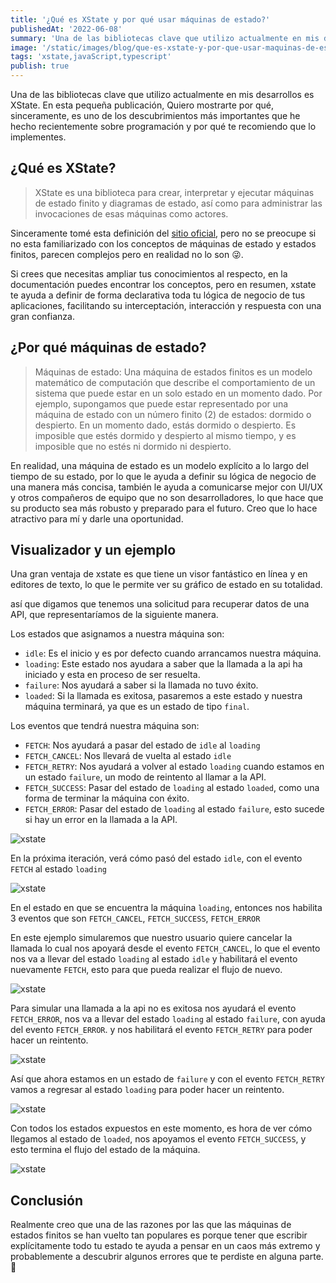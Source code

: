 ```yaml
---
title: '¿Qué es XState y por qué usar máquinas de estado?'
publishedAt: '2022-06-08'
summary: 'Una de las bibliotecas clave que utilizo actualmente en mis desarrollos es XState. Es uno de los descubrimientos más importantes que he hecho recientemente sobre programación.'
image: '/static/images/blog/que-es-xstate-y-por-que-usar-maquinas-de-estado/preview.jpeg'
tags: 'xstate,javaScript,typescript'
publish: true
---
```


Una de las bibliotecas clave que utilizo actualmente en mis desarrollos es XState. En esta pequeña publicación, Quiero mostrarte por qué, sinceramente, es uno de los descubrimientos más importantes que he hecho recientemente sobre programación y por qué te recomiendo que lo implementes.

## ¿Qué es XState?

> XState es una biblioteca para crear, interpretar y ejecutar máquinas de estado finito y diagramas de estado, así como para administrar las invocaciones de esas máquinas como actores.

Sinceramente tomé esta definición del [sitio oficial](https://xstate.js.org/), pero no se preocupe si no esta familiarizado con los conceptos de máquinas de estado y estados finitos, parecen complejos pero en realidad no lo son 😜.

Si crees que necesitas ampliar tus conocimientos al respecto, en la documentación puedes encontrar los conceptos, pero en resumen, xstate te ayuda a definir de forma declarativa toda tu lógica de negocio de tus aplicaciones, facilitando su interceptación, interacción y respuesta con una gran confianza.

## ¿Por qué máquinas de estado?

> Máquinas de estado: Una máquina de estados finitos es un modelo matemático de computación que describe el comportamiento de un sistema que puede estar en un solo estado en un momento dado. Por ejemplo, supongamos que puede estar representado por una máquina de estado con un número finito (2) de estados: dormido o despierto. En un momento dado, estás dormido o despierto. Es imposible que estés dormido y despierto al mismo tiempo, y es imposible que no estés ni dormido ni despierto.

En realidad, una máquina de estado es un modelo explícito a lo largo del tiempo de su estado, por lo que le ayuda a definir su lógica de negocio de una manera más concisa, también le ayuda a comunicarse mejor con UI/UX y otros compañeros de equipo que no son desarrolladores, lo que hace que su producto sea más robusto y preparado para el futuro. Creo que lo hace atractivo para mí y darle una oportunidad.

## Visualizador y un ejemplo

Una gran ventaja de xstate es que tiene un visor fantástico en línea y en editores de texto, lo que le permite ver su gráfico de estado en su totalidad.

así que digamos que tenemos una solicitud para recuperar datos de una API, que representaríamos de la siguiente manera.

Los estados que asignamos a nuestra máquina son:

- `idle`: Es el inicio y es por defecto cuando arrancamos nuestra máquina.
- `loading`: Este estado nos ayudara a saber que la llamada a la api ha iniciado y esta en proceso de ser resuelta.
- `failure`: Nos ayudará a saber si la llamada no tuvo éxito.
- `loaded`: Si la llamada es exitosa, pasaremos a este estado y nuestra máquina terminará, ya que es un estado de tipo `final`.

Los eventos que tendrá nuestra máquina son:

- `FETCH`: Nos ayudará a pasar del estado de `idle` al `loading`
- `FETCH_CANCEL`: Nos llevará de vuelta al estado `idle`
- `FETCH_RETRY`: Nos ayudará a volver al estado `loading` cuando estamos en un estado `failure`, un modo de reintento al llamar a la API.
- `FETCH_SUCCESS`: Pasar del estado de `loading` al estado `loaded`, como una forma de terminar la máquina con éxito.
- `FETCH_ERROR`: Pasar del estado de `loading` al estado `failure`, esto sucede si hay un error en la llamada a la API.

<Image
  alt="xstate"
  src="/static/images/blog/que-es-xstate-y-por-que-usar-maquinas-de-estado/example_0.png"
  width={155}
  height={65}
  layout="responsive"
  quality="100"
  priority
/>

En la próxima iteración, verá cómo pasó del estado `idle`, con el evento `FETCH` al estado `loading`

<Image
  alt="xstate"
  src="/static/images/blog/que-es-xstate-y-por-que-usar-maquinas-de-estado/example_1.gif"
  width={155}
  height={65}
  layout="responsive"
  quality="100"
  priority
/>

En el estado en que se encuentra la máquina `loading`, entonces nos habilita 3 eventos que son `FETCH_CANCEL`, `FETCH_SUCCESS`, `FETCH_ERROR`

En este ejemplo simularemos que nuestro usuario quiere cancelar la llamada lo cual nos apoyará desde el evento `FETCH_CANCEL`, lo que el evento nos va a llevar del estado `loading` al estado `idle` y habilitará el evento nuevamente `FETCH`, esto para que pueda realizar el flujo de nuevo.

<Image
  alt="xstate"
  src="/static/images/blog/que-es-xstate-y-por-que-usar-maquinas-de-estado/example_3.gif"
  width={155}
  height={65}
  layout="responsive"
  quality="100"
  priority
/>

Para simular una llamada a la api no es exitosa nos ayudará el evento `FETCH_ERROR`, nos va a llevar del estado `loading` al estado `failure`, con ayuda del evento `FETCH_ERROR`. y nos habilitará el evento `FETCH_RETRY` para poder hacer un reintento.

<Image
  alt="xstate"
  src="/static/images/blog/que-es-xstate-y-por-que-usar-maquinas-de-estado/example_4.gif"
  width={155}
  height={65}
  layout="responsive"
  quality="100"
  priority
/>

Así que ahora estamos en un estado de `failure` y con el evento `FETCH_RETRY` vamos a regresar al estado `loading` para poder hacer un reintento.

<Image
  alt="xstate"
  src="/static/images/blog/que-es-xstate-y-por-que-usar-maquinas-de-estado/example_5.gif"
  width={155}
  height={65}
  layout="responsive"
  quality="100"
  priority
/>

Con todos los estados expuestos en este momento, es hora de ver cómo llegamos al estado de `loaded`, nos apoyamos el evento `FETCH_SUCCESS`, y esto termina el flujo del estado de la máquina.

<Image
  alt="xstate"
  src="/static/images/blog/que-es-xstate-y-por-que-usar-maquinas-de-estado/example_2.gif"
  width={155}
  height={65}
  layout="responsive"
  quality="100"
  priority
/>

## Conclusión

Realmente creo que una de las razones por las que las máquinas de estados finitos se han vuelto tan populares es porque tener que escribir explícitamente todo tu estado te ayuda a pensar en un caos más extremo y probablemente a descubrir algunos errores que te perdiste en alguna parte. 🤗
